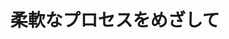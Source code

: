 ﻿---
title: "柔軟なプロセスをめざして"
category: "その他"
vol: "15"
interviewee: "村木 正昭 "
url: ""
tags: []
pdf: "15-1.pdf"
facephoto: ""
career: ""
preface: "------------"
---
